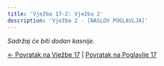 ```yaml
---
title: 'Vježba 17-2: Vježba 2'
description: 'Vježba 2 - [NASLOV POGLAVLJA]'
---
```


*Sadržaj će biti dodan kasnije.*

[← Povratak na Vježbe 17](../vjezbe-17) | [Povratak na Poglavlje 17](/poglavlje-17/)


